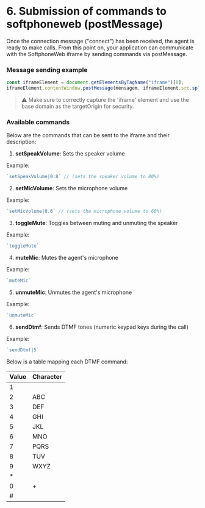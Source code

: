 # 6.	Submission of commands to softphoneweb (postMessage)

Once the connection message ("connect") has been received, the agent is ready to make calls. From this point on, your application can communicate with the SoftphoneWeb iframe by sending commands via postMessage.

### **Message sending example**

```js
const iframeElement = document.getElementsByTagName("iframe")[0];
iframeElement.contentWindow.postMessage(mensagem, iframeElement.src.split("?")[0]);
```

> ⚠️ Make sure to correctly capture the 'iframe' element and use the base domain as the targetOrigin for security.

### **Available commands**

Below are the commands that can be sent to the iframe and their description:

1. **setSpeakVolume**: Sets the speaker volume  

Example:
```js
`setSpeakVolume|0.8` // (sets the speaker volume to 80%)
```

2. **setMicVolume**: Sets the microphone volume  

Example:
```js
`setMicVolume|0.6` // (sets the microphone volume to 60%)
```

3. **toggleMute**: Toggles between muting and unmuting the speaker  

Example:
```js
`toggleMute`
```

4. **muteMic**: Mutes the agent's microphone  

Example:
```js
`muteMic`
```

5. **unmuteMic**: Unmutes the agent's microphone  

Example:
```js
`unmuteMic`
```

6. **sendDtmf**: Sends DTMF tones (numeric keypad keys during the call)  

Example:
```js
`sendDtmf|5`
```

Below is a table mapping each DTMF command:

| Value | Character |
|-------|-----------|
| 1     |           |
| 2     | ABC       |
| 3     | DEF       |
| 4     | GHI       |
| 5     | JKL       |
| 6     | MNO       |
| 7     | PQRS      |
| 8     | TUV       |
| 9     | WXYZ      |
| *     |           |
| 0     | +         |
| #     |           |